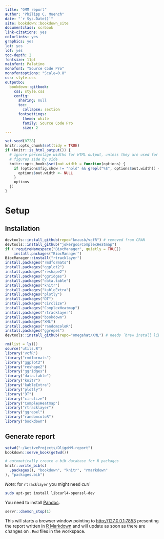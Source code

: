 ```yaml
--- 
title: "OMM report"
author: "Philipp C. Muench"
date: "`r Sys.Date()`"
site: bookdown::bookdown_site
documentclass: scrbook
link-citations: yes
colorlinks: yes
graphics: yes
lot: yes
lof: yes
toc-depth: 2
fontsize: 11pt
mainfont: Palatino
monofont: "Source Code Pro"
monofontoptions: "Scale=0.8"
css: style.css
outputbo:
  bookdown::gitbook:
    css: style.css
    config:
      sharing: null
      toc:
        collapse: section
      fontsettings:
        theme: white
        family: Source Code Pro
        size: 2
---
```


```r
set.seed(0728)
knitr::opts_chunk$set(tidy = TRUE)
if (knitr::is_html_output()) {
  # ignore percentage widths for HTML output, unless they are used for mutiple
  # figures side by side
  knitr::opts_hooks$set(out.width = function(options) {
    if (options$fig.show != "hold" && grepl("%$", options$out.width)) {
      options$out.width <- NULL
    }
    options
  })
}
```

# Setup {#Setup}

## Installation 
```r
devtools::install_github(repo="knausb/vcfR") # removed from CRAN
devtools::install_github("jokergoo/ComplexHeatmap")
if (!requireNamespace("BiocManager", quietly = TRUE))
    install.packages("BiocManager")
BiocManager::install("rtracklayer")
install.packages("rmdformats")
install.packages("ggplot2")
install.packages("reshape2")
install.packages("ggridges")
install.packages("data.table")
install.packages("knitr")
install.packages("kableExtra")
install.packages("plotly")
install.packages("DT")
install.packages("circlize")
install.packages("ComplexHeatmap")
install.packages("rtracklayer")
install.packages("bookdown")
install.packages("XML")
install.packages("randomcoloR")
install.packages("ggrepel")
devtools::install_github(repo="omegahat/XML") # needs `brew install libxml2` on macos
```

```r
rm(list = ls())
source("utils.R")
library("vcfR")
library("rmdformats")
library("ggplot2")
library("reshape2")
library("ggridges")
library("data.table")
library("knitr")
library("kableExtra")
library("plotly")
library("DT")
library("circlize")
library("ComplexHeatmap")
library("rtracklayer")
library("ggrepel")
library("randomcoloR")
library("bookdown")
```

## Generate report

```r
setwd("~/ActiveProjects/OligoMM-report")
bookdown::serve_book(getwd())
```

```r
# automatically create a bib database for R packages
knitr::write_bib(c(
  .packages(), "bookdown", "knitr", "rmarkdown"
), "packages.bib")
```

_Note:_ for `rtracklayer` you might need _curl_
```bash
sudo apt-get install libcurl4-openssl-dev
```

You need to install [Pandoc](https://pandoc.org/installing.html). 




```r
servr::daemon_stop(1)
```

This will starts a browser window pointing to [http://127.0.0.1:7853](http://127.0.0.1:7853) presenting the report written in [R Markdown](https://rmarkdown.rstudio.com/) and will update as soon as there are changes on `.Rmd` files in the workspace.
